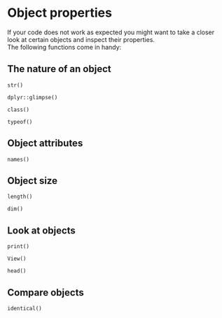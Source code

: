 <!-- HTML comment -->
<!-- ![url](img/path){ width=70% } -->

# Object properties

If your code does not work as expected you might want to take a closer look at certain objects and inspect their properties.  
The following functions come in handy:

## The nature of an object

`str()`

`dplyr::glimpse()`

`class()`

`typeof()`

## Object attributes

`names()`

## Object size

`length()`

`dim()`

## Look at objects

`print()`

`View()`

`head()`

## Compare objects

`identical()`